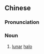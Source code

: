 {{also|月晕}}
==Chinese==
{{zh-forms|s=月晕}}

===Pronunciation===
{{zh-pron
|m=yuèyùn
|c=jyut6 wan6
|mn=qz:ge̍rh-n̄g/tp,xm:ge̍h-n̄g/kh:goe̍h-n̄g/zz:goe̍h-ūn
|cat=n
}}

===Noun===
{{zh-noun}}

# [[lunar]] [[halo]]
